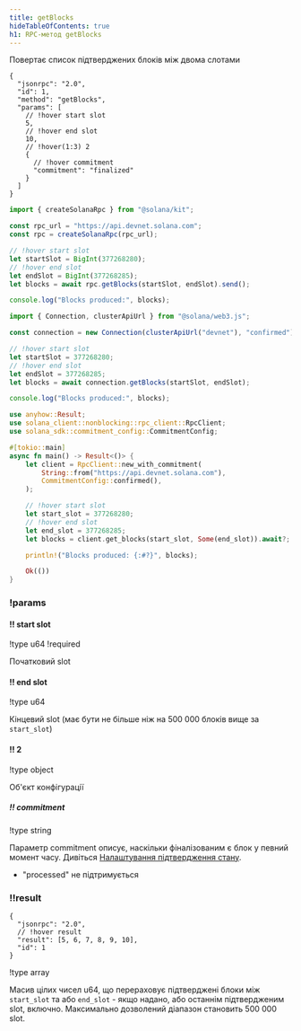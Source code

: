 ```yaml
---
title: getBlocks
hideTableOfContents: true
h1: RPC-метод getBlocks
---
```


Повертає список підтверджених блоків між двома слотами

<APIMethod>

```jsonc !!request curl
{
  "jsonrpc": "2.0",
  "id": 1,
  "method": "getBlocks",
  "params": [
    // !hover start slot
    5,
    // !hover end slot
    10,
    // !hover(1:3) 2
    {
      // !hover commitment
      "commitment": "finalized"
    }
  ]
}
```

```ts !!request title="Kit"
import { createSolanaRpc } from "@solana/kit";

const rpc_url = "https://api.devnet.solana.com";
const rpc = createSolanaRpc(rpc_url);

// !hover start slot
let startSlot = BigInt(377268280);
// !hover end slot
let endSlot = BigInt(377268285);
let blocks = await rpc.getBlocks(startSlot, endSlot).send();

console.log("Blocks produced:", blocks);
```

```ts !!request title="web3.js"
import { Connection, clusterApiUrl } from "@solana/web3.js";

const connection = new Connection(clusterApiUrl("devnet"), "confirmed");

// !hover start slot
let startSlot = 377268280;
// !hover end slot
let endSlot = 377268285;
let blocks = await connection.getBlocks(startSlot, endSlot);

console.log("Blocks produced:", blocks);
```

```rs !!request title="Rust"
use anyhow::Result;
use solana_client::nonblocking::rpc_client::RpcClient;
use solana_sdk::commitment_config::CommitmentConfig;

#[tokio::main]
async fn main() -> Result<()> {
    let client = RpcClient::new_with_commitment(
        String::from("https://api.devnet.solana.com"),
        CommitmentConfig::confirmed(),
    );

    // !hover start slot
    let start_slot = 377268280;
    // !hover end slot
    let end_slot = 377268285;
    let blocks = client.get_blocks(start_slot, Some(end_slot)).await?;

    println!("Blocks produced: {:#?}", blocks);

    Ok(())
}
```

### !params

#### !! start slot

!type u64
!required

Початковий slot

#### !! end slot

!type u64

Кінцевий slot (має бути не більше ніж на 500 000 блоків вище за `start_slot`)

#### !! 2

!type object

Об'єкт конфігурації

##### !! commitment

!type string

Параметр commitment описує, наскільки фіналізованим є блок у певний момент часу.
Дивіться
[Налаштування підтвердження стану](/docs/rpc#configuring-state-commitment).

- "processed" не підтримується

### !!result

```jsonc !response
{
  "jsonrpc": "2.0",
  // !hover result
  "result": [5, 6, 7, 8, 9, 10],
  "id": 1
}
```

!type array

Масив цілих чисел u64, що перераховує підтверджені блоки між `start_slot` та або
`end_slot` - якщо надано, або останнім підтвердженим slot, включно. Максимально
дозволений діапазон становить 500 000 slot.

</APIMethod>
